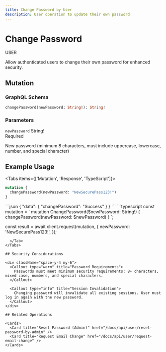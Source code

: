 ```yaml
---
title: Change Password by User
description: User operation to update their own password
---
```



<div className="relative overflow-hidden rounded-xl border bg-gradient-to-br from-teal-500/10 via-emerald-500/10 to-cyan-500/10 p-8 backdrop-blur-sm mb-8">
  <div className="relative z-10">
    <div className="flex items-center gap-3 mb-4">
      <h1 className="text-3xl font-bold bg-gradient-to-r from-teal-400 to-emerald-400 bg-clip-text text-transparent">
        Change Password
      </h1>
      <div className="inline-flex items-center px-3 py-1 rounded-full text-xs font-medium bg-teal-500/20 text-teal-400 border border-teal-500/30">
        USER
      </div>
    </div>
    <p className="text-muted-foreground max-w-2xl">
      Allow authenticated users to change their own password for enhanced security.
    </p>
  </div>
</div>

## Mutation

<div className="relative overflow-hidden rounded-lg border border-teal-500/20 bg-gradient-to-br from-teal-500/5 to-emerald-500/5 p-6 my-6">
  <h3 className="text-lg font-semibold text-teal-400 mb-4">GraphQL Schema</h3>

```graphql
changePassword(newPassword: String!): String!
```
</div>

### Parameters

<div className="space-y-3 my-6">
  <div className="rounded-lg border border-emerald-500/20 bg-card p-4">
    <div className="flex items-start justify-between">
      <div>
        <code className="text-sm font-mono text-emerald-400">newPassword</code>
        <span className="ml-2 text-xs text-muted-foreground">String!</span>
      </div>
      <div className="text-xs px-2 py-1 rounded bg-red-500/20 text-red-400">Required</div>
    </div>
    <p className="text-sm text-muted-foreground mt-2">
      New password (minimum 8 characters, must include uppercase, lowercase, number, and special character)
    </p>
  </div>
</div>

## Example Usage

<Tabs items={['Mutation', 'Response', 'TypeScript']}>
  <Tab value="Mutation">
```graphql
mutation {
  changePassword(newPassword: "NewSecurePass123!")
}
```
  </Tab>

  <Tab value="Response">
```json
{
  "data": {
    "changePassword": "Success"
  }
}
```
  </Tab>

  <Tab value="TypeScript">
```typescript
const mutation = `
  mutation ChangePassword($newPassword: String!) {
    changePassword(newPassword: $newPassword)
  }
`;

const result = await client.request(mutation, {
  newPassword: 'NewSecurePass123!',
});
```
  </Tab>
</Tabs>

## Security Considerations

<div className="space-y-4 my-6">
  <Callout type="warn" title="Password Requirements">
    Passwords must meet minimum security requirements: 8+ characters, mixed case, numbers, and special characters.
  </Callout>

  <Callout type="info" title="Session Invalidation">
    Changing password will invalidate all existing sessions. User must log in again with the new password.
  </Callout>
</div>

## Related Operations

<Cards>
  <Card title="Reset Password (Admin)" href="/docs/api/user/reset-password-by-admin" />
  <Card title="Request Email Change" href="/docs/api/user/request-email-change" />
</Cards>
